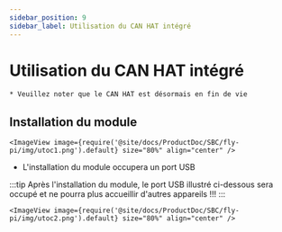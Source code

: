 ```yaml
---
sidebar_position: 9
sidebar_label: Utilisation du CAN HAT intégré
---
```


# Utilisation du CAN HAT intégré

    * Veuillez noter que le CAN HAT est désormais en fin de vie

## Installation du module

    <ImageView image={require('@site/docs/ProductDoc/SBC/fly-pi/img/utoc1.png').default} size="80%" align="center" />

* L'installation du module occupera un port USB

:::tip
Après l'installation du module, le port USB illustré ci-dessous sera occupé et ne pourra plus accueillir d'autres appareils !!!
:::

    <ImageView image={require('@site/docs/ProductDoc/SBC/fly-pi/img/utoc2.png').default} size="80%" align="center" />
